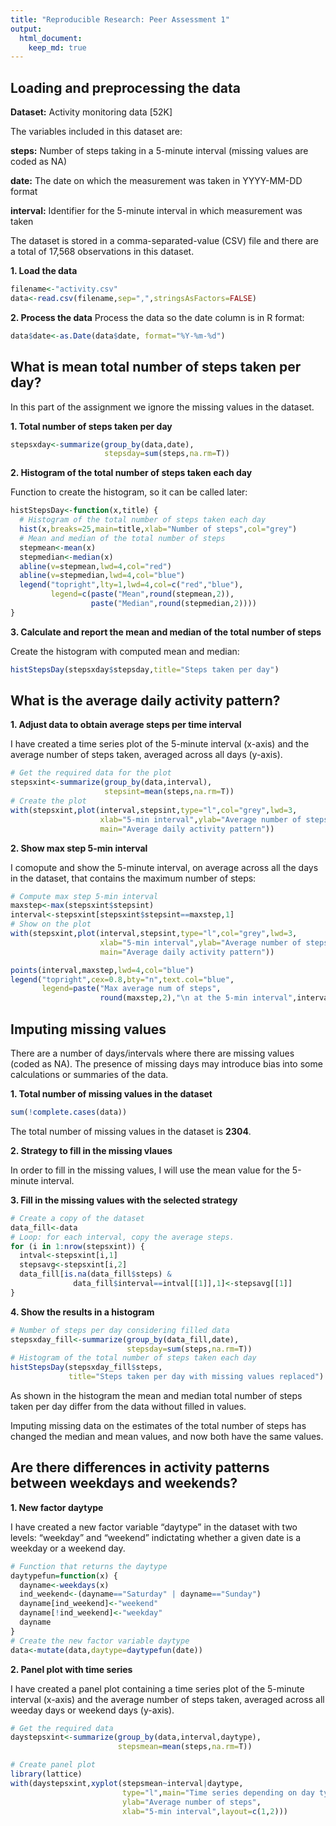 ```yaml
---
title: "Reproducible Research: Peer Assessment 1"
output: 
  html_document:
    keep_md: true
---
```


## Loading and preprocessing the data

**Dataset:** Activity monitoring data [52K]

The variables included in this dataset are:

  **steps:** Number of steps taking in a 5-minute 
  interval (missing values are coded as NA)

  **date:** The date on which the measurement was 
  taken in YYYY-MM-DD format

  **interval:** Identifier for the 5-minute 
  interval in which measurement was taken

The dataset is stored in a comma-separated-value 
(CSV) file and there are a total of 17,568 
observations in this dataset.

**1. Load the data**

```r
filename<-"activity.csv"
data<-read.csv(filename,sep=",",stringsAsFactors=FALSE)
```

**2. Process the data**
Process the data so the date column is in R format:

```r
data$date<-as.Date(data$date, format="%Y-%m-%d")
```

## What is mean total number of steps taken per day?

In this part of the assignment we ignore the missing
values in the dataset.

**1. Total number of steps taken per day**

```r
stepsxday<-summarize(group_by(data,date),
                     stepsday=sum(steps,na.rm=T))
```

**2. Histogram of the total number of steps taken each day**

Function to create the histogram, so it can be called later:

```r
histStepsDay<-function(x,title) {
  # Histogram of the total number of steps taken each day
  hist(x,breaks=25,main=title,xlab="Number of steps",col="grey")
  # Mean and median of the total number of steps
  stepmean<-mean(x)
  stepmedian<-median(x)
  abline(v=stepmean,lwd=4,col="red")
  abline(v=stepmedian,lwd=4,col="blue")
  legend("topright",lty=1,lwd=4,col=c("red","blue"),
         legend=c(paste("Mean",round(stepmean,2)),
                  paste("Median",round(stepmedian,2))))
}
```

**3. Calculate and report the mean and median of the total number of steps**

Create the histogram with computed mean and median:

```r
histStepsDay(stepsxday$stepsday,title="Steps taken per day")
```


## What is the average daily activity pattern?

**1. Adjust data to obtain average steps per time interval**

I have created a time series plot of the 5-minute 
interval (x-axis) and the average number of steps
taken, averaged across all days (y-axis).

```r
# Get the required data for the plot
stepsxint<-summarize(group_by(data,interval),
                     stepsint=mean(steps,na.rm=T))
# Create the plot
with(stepsxint,plot(interval,stepsint,type="l",col="grey",lwd=3,
                    xlab="5-min interval",ylab="Average number of steps",
                    main="Average daily activity pattern"))
```

**2. Show max step 5-min interval**

I comopute and show the 5-minute interval, on 
average across all the days in the dataset, that
contains the maximum number of steps:

```r
# Compute max step 5-min interval
maxstep<-max(stepsxint$stepsint)
interval<-stepsxint[stepsxint$stepsint==maxstep,1]
# Show on the plot 
with(stepsxint,plot(interval,stepsint,type="l",col="grey",lwd=3,
                    xlab="5-min interval",ylab="Average number of steps",
                    main="Average daily activity pattern"))

points(interval,maxstep,lwd=4,col="blue")
legend("topright",cex=0.8,bty="n",text.col="blue",
       legend=paste("Max average num of steps",
                    round(maxstep,2),"\n at the 5-min interval",interval))
```

## Imputing missing values

There are a number of days/intervals where there
are missing values (coded as NA). The presence of
missing days may introduce bias into some
calculations or summaries of the data.

**1. Total number of missing values in the dataset**

```r
sum(!complete.cases(data))
```

The total number of missing values in the dataset
is **2304**.

**2. Strategy to fill in the missing vlaues**

In order to fill in the missing values, I will
use the mean value for the 5-minute interval.

**3. Fill in the missing values with the selected strategy**

```r
# Create a copy of the dataset
data_fill<-data
# Loop: for each interval, copy the average steps.
for (i in 1:nrow(stepsxint)) {
  intval<-stepsxint[i,1]
  stepsavg<-stepsxint[i,2]
  data_fill[is.na(data_fill$steps) & 
              data_fill$interval==intval[[1]],1]<-stepsavg[[1]]
}
```

**4. Show the results in a histogram**

```r
# Number of steps per day considering filled data
stepsxday_fill<-summarize(group_by(data_fill,date),
                          stepsday=sum(steps,na.rm=T))
# Histogram of the total number of steps taken each day
histStepsDay(stepsxday_fill$steps,
             title="Steps taken per day with missing values replaced")
```

As shown in the histogram the mean and median 
total number of steps taken per day differ from
the data without filled in values. 

Imputing missing data on the estimates of the total
number of steps has changed the median and mean values,
and now both have the same values.

## Are there differences in activity patterns between weekdays and weekends?

**1. New factor daytype**

I have created a new factor variable "daytype" in the 
dataset with two levels: "weekday" and "weekend" 
indictating whether a given date is a weekday or a weekend day.

```r
# Function that returns the daytype
daytypefun=function(x) {
  dayname<-weekdays(x)
  ind_weekend<-(dayname=="Saturday" | dayname=="Sunday")
  dayname[ind_weekend]<-"weekend"
  dayname[!ind_weekend]<-"weekday"
  dayname
}
# Create the new factor variable daytype
data<-mutate(data,daytype=daytypefun(date))
```

**2. Panel plot with time series**

I have created a panel plot containing a time series
plot of the 5-minute interval (x-axis) and the average
number of steps taken, averaged across all weeday days
or weekend days (y-axis).

```r
# Get the required data
daystepsxint<-summarize(group_by(data,interval,daytype),
                        stepsmean=mean(steps,na.rm=T))

# Create panel plot
library(lattice)
with(daystepsxint,xyplot(stepsmean~interval|daytype,
                         type="l",main="Time series depending on day type",
                         ylab="Average number of steps",
                         xlab="5-min interval",layout=c(1,2)))
```